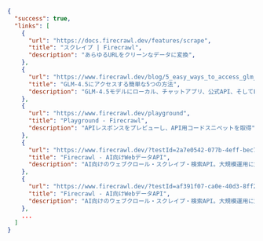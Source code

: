```json
{
  "success": true,
  "links": [
    {
      "url": "https://docs.firecrawl.dev/features/scrape",
      "title": "スクレイプ | Firecrawl",
      "description": "あらゆるURLをクリーンなデータに変換",
    },
    {
      "url": "https://www.firecrawl.dev/blog/5_easy_ways_to_access_glm_4_5",
      "title": "GLM-4.5にアクセスする簡単な5つの方法",
      "description": "GLM-4.5モデルにローカル、チャットアプリ、公式API、そしてLLMマーケットプレイスAPIを通じてシームレスに統合する方法を解説...",
    },
    {
      "url": "https://www.firecrawl.dev/playground",
      "title": "Playground - Firecrawl",
      "description": "APIレスポンスをプレビューし、API用コードスニペットを取得",
    },
    {
      "url": "https://www.firecrawl.dev/?testId=2a7e0542-077b-4eff-bec7-0130395570d6",
      "title": "Firecrawl - AI向けWebデータAPI",
      "description": "AI向けのウェブクロール・スクレイプ・検索API。大規模運用に対応。Firecrawlはインターネット全体をAIエージェントとビルダーに提供。クリーンで構造化されたデータを...",
    },
    {
      "url": "https://www.firecrawl.dev/?testId=af391f07-ca0e-40d3-8ff2-b1ecf2e3fcde",
      "title": "Firecrawl - AI向けWebデータAPI",
      "description": "AI向けのウェブクロール・スクレイプ・検索API。大規模運用に対応。Firecrawlはインターネット全体をAIエージェントとビルダーに提供。クリーンで構造化されたデータを..."
    },
    ...
  ]
}
```
